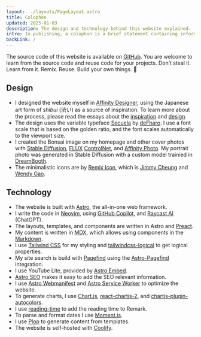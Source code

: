 ```yaml
---
layout: ../layouts/PageLayout.astro
title: Colophon
updated: 2025-01-03
description: The design and technology behind this website explained.
intro: In publishing, a colophon is a brief statement containing information about the publication.
backLink: /
---
```



The source code of this website is available on [GitHub](https://github.com/kogakure/website-astro-stefanimhoff.de). You are welcome to learn from the source code and reuse code for your projects. Don’t steal it. Learn from it. Remix. Reuse. Build your own things. 🤘

## Design

- I designed the website myself in [Affinity Designer](https://affinity.serif.com/designer/), using the Japanese art form of _shibui_ (<nobr>渋い</nobr>) as a source of inspiration. To learn more about the process, please read the essays about the [inspiration](/new-website-2020-inspiration/) and [design](/new-website-2020-design/).
- The design uses the variable typeface [Secuela](https://fontlibrary.org/en/font/secuela-variable) by [deFharo](https://github.com/defharo). I use a font scale that is based on the golden ratio, and the font scales automatically to the viewport size.
- I created the Bonsai image on my homepage and other cover photos with [Stable Diffusion](https://stability.ai/), [FLUX](https://blackforestlabs.ai/) [ControlNet](https://github.com/lllyasviel/ControlNet), and [Affinity Photo](https://affinity.serif.com/photo/). My portrait photo was generated in Stable Diffusion with a custom model trainied in [DreamBooth](https://dreambooth.github.io/).
- The minimalistic icons are by [Remix Icon](https://remixicon.com/), which is [Jimmy Cheung](https://github.com/xiaochunjimmy) and [Wendy Gao](https://github.com/wendygaoyuan).

## Technology

- The website is built with [Astro](https://astro.build/), the all-in-one web framework.
- I write the code in [Neovim](https://neovim.io/), using [GitHub Copilot](https://github.com/features/copilot), and [Raycast AI](https://www.raycast.com/pro) (ChatGPT).
- The layouts, templates, and components are written in Astro and [Preact](https://preactjs.com/).
- My content is written in [MDX](https://mdxjs.com/), which allows using components in the [Markdown](https://daringfireball.net/projects/markdown/).
- I use [Tailwind CSS](https://tailwindcss.com/) for my styling and [tailwindcss-logical](https://stevecochrane.github.io/tailwindcss-logical/) to get logical properties.
- My site search is build with [Pagefind](https://pagefind.app/) using the [Astro-Pagefind](https://github.com/shishkin/astro-pagefind) integration.
- I use YouTube Lite, provided by [Astro Embed](https://github.com/astro-community/astro-embed).
- [Astro SEO](https://github.com/jonasmerlin/astro-seo) makes it easy to add the SEO relevant information.
- I use [Astro Webmanifest](https://github.com/alextim/astro-lib/tree/main/packages/astro-webmanifest) and [Astro Service Worker](https://github.com/tatethurston/astrojs-service-worker) to optimize the website.
- To generate charts, I use [Chart.js](https://www.chartjs.org/), [react-chartjs-2](https://react-chartjs-2.js.org/), and [chartjs-plugin-autocolors](https://github.com/kurkle/chartjs-plugin-autocolors).
- I use [reading-time](https://github.com/ngryman/reading-time) to add the reading time to Remark.
- To parse and format dates I use [Moment.js](https://momentjs.com/).
- I use [Plop](https://plopjs.com/) to generate content from templates.
- The website is self-hosted with [Coolify](https://coolify.io/).
